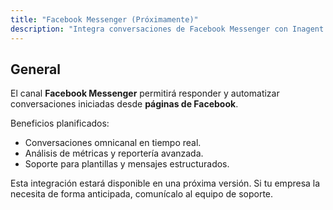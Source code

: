 ```yaml
---
title: "Facebook Messenger (Próximamente)"
description: "Integra conversaciones de Facebook Messenger con Inagent."
---
```


## General

El canal **Facebook Messenger** permitirá responder y automatizar conversaciones iniciadas desde **páginas de Facebook**.

Beneficios planificados:

- Conversaciones omnicanal en tiempo real.  
- Análisis de métricas y reportería avanzada.  
- Soporte para plantillas y mensajes estructurados.

<Callout type="info">
Esta integración estará disponible en una próxima versión.  
Si tu empresa la necesita de forma anticipada, comunícalo al equipo de soporte.
</Callout>
